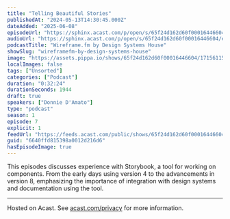 ```yaml
---
title: "Telling Beautiful Stories"
publishedAt: "2024-05-13T14:30:45.000Z"
dateAdded: "2025-06-08"
episodeUrl: "https://sphinx.acast.com/p/open/s/65f24d162d60f00016446604/e/6640ffd815398a0012d216d6/media.mp3"
audioUrl: "https://sphinx.acast.com/p/open/s/65f24d162d60f00016446604/e/6640ffd815398a0012d216d6/media.mp3"
podcastTitle: "Wireframe.fm by Design Systems House"
showSlug: "wireframefm-by-design-systems-house"
image: "https://assets.pippa.io/shows/65f24d162d60f00016446604/1715611543433-79f071cc645e76f2b89e34c7025630fe.jpeg"
localImages: false
tags: ["Unsorted"]
categories: ["Podcast"]
duration: "0:32:24"
durationSeconds: 1944
draft: true
speakers: ["Donnie D'Amato"]
type: "podcast"
season: 1
episode: 7
explicit: 1
feedUrl: "https://feeds.acast.com/public/shows/65f24d162d60f00016446604"
guid: "6640ffd815398a0012d216d6"
hasEpisodeImage: true
---
```

This episodes discusses experience with Storybook, a tool for working on components. From the early days using version 4 to the advancements in version 8, emphasizing the importance of integration with design systems and documentation using the tool.  

---

Hosted on Acast. See [acast.com/privacy](https://acast.com/privacy) for more information.
